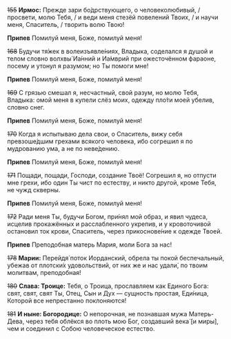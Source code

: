 ~~155~~ **Ирмос:** Прежде зари бо́дрствующего, о человеколюбивый, / просвети, молю Тебя, / и веди меня стезёй повелений Твоих, / и научи меня, Спаситель, / творить волю Твою!

**Припев** Помилуй меня, Боже, помилуй меня!

~~168~~ Будучи тя́жек в волеизъявле́ниях, Владыка, соделался я душой и телом словно волхвы́ Иа́нний и Иа́мврий при ожесточённом фараоне, посему и утонул я разумом; но Ты помоги мне!

**Припев** Помилуй меня, Боже, помилуй меня!

~~169~~ С грязью смешал я, несчастный, свой разум, но молю Тебя, Владыка: омой меня в купели слёз моих, одежду пло́ти моей убелив, словно снег.

**Припев** Помилуй меня, Боже, помилуй меня!

~~170~~ Когда я испытываю дела свои, о Спаситель, вижу себя превзоше́дшим грехами всякого человека, ибо согрешил я по мудрованию ума, а не по неве́дению.

**Припев** Помилуй меня, Боже, помилуй меня!

~~171~~ Пощади, пощади, Господи, создание Твоё! Согрешил я, но отпусти мне грехи, ибо один Ты чист по естеству, и никто другой, кроме Тебя, не чужд скверны.

**Припев** Помилуй меня, Боже, помилуй меня!

~~172~~ Ради меня Ты, будучи Богом, при́нял мой образ, и явил чудеса, исцелив прокажённых и расслабленного укрепив, и у кровоточивой остановил ток крови, Спаситель, через прикоснове́ние к одежде Твоей.

**Припев** Преподобная матерь Мария, моли Бога за нас!

~~178~~ **Марии:** Перейдя́ поток Иорданский, обрела ты покой беспечальный, убежав от плотски́х удовольствий, от них же и нас удали́, по твоим молитвам, преподобная!

~~180~~ **Слава: Троице:** Тебя, о Троица, прославляем как Единого Бога: свят, свят, свят Ты, Отец, Сын и Дух — сущность простая, Еди́ница, Которой все непрестанно поклоняются!

~~181~~ **И ныне: Богородице:** О непорочная, не познавшая мужа Матерь-Дева, через тебя облёкся во плоть мою Бог, создавший века́ [и миры], чем и соединил с Собою человеческое естество.
